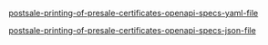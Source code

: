 
[postsale-printing-of-presale-certificates-openapi-specs-yaml-file](/openapi/postsale-printing-of-presale-certificates.yaml)

[postsale-printing-of-presale-certificates-openapi-specs-json-file](/openapi/postsale-printing-of-presale-certificates.json)

<SwaggerUI url="../../openapi/postsale-printing-of-presale-certificates.json" />
